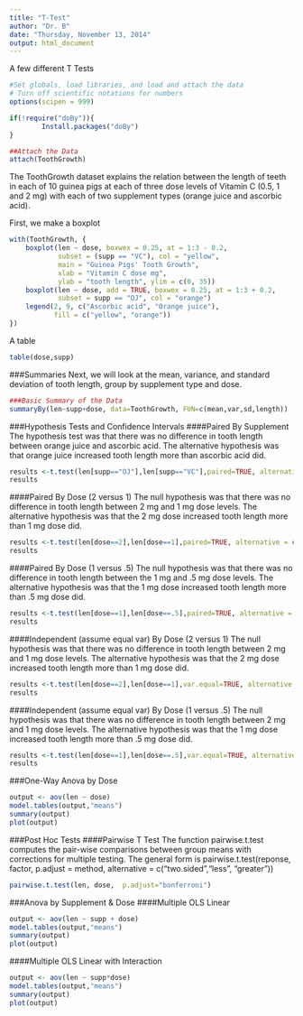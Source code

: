 ```yaml
---
title: "T-Test"
author: "Dr. B"
date: "Thursday, November 13, 2014"
output: html_document
---
```


A few different T Tests
```r
#Set globals, load libraries, and load and attach the data
# Turn off scientific notations for numbers
options(scipen = 999)  

if(!require("doBy")){
        Install.packages("doBy")
}

##Attach the Data
attach(ToothGrowth)
```

The ToothGrowth dataset explains the relation between the length of teeth in each of 10 guinea pigs at each of three dose levels of Vitamin C (0.5, 1 and 2 mg) with each of two supplement types (orange juice and ascorbic acid). 

First, we make a boxplot
```r
with(ToothGrowth, {
    boxplot(len ~ dose, boxwex = 0.25, at = 1:3 - 0.2,
            subset = (supp == "VC"), col = "yellow",
            main = "Guinea Pigs' Tooth Growth",
            xlab = "Vitamin C dose mg",
            ylab = "tooth length", ylim = c(0, 35))
    boxplot(len ~ dose, add = TRUE, boxwex = 0.25, at = 1:3 + 0.2,
            subset = supp == "OJ", col = "orange")
    legend(2, 9, c("Ascorbic acid", "Orange juice"),
           fill = c("yellow", "orange"))
})
```

A table
```r
table(dose,supp)
```
###Summaries
Next, we will look at the mean, variance, and standard deviation of tooth length, group by supplement type and dose.
```r
###Basic Summary of the Data 
summaryBy(len~supp+dose, data=ToothGrowth, FUN=c(mean,var,sd,length))
```

###Hypothesis Tests and Confidence Intervals
####Paired By Supplement
The hypothesis test was that there was no difference in tooth length between orange juice and ascorbic acid.  The alternative hypothesis was that orange juice increased tooth length more than ascorbic acid did.
```r
results <-t.test(len[supp=="OJ"],len[supp=="VC"],paired=TRUE, alternative = c("greater"))
results
```

####Paired By Dose (2 versus 1)
The null hypothesis was that there was no difference in tooth length between 2 mg and 1 mg dose levels.  The alternative hypothesis was that the 2 mg dose increased tooth length more than 1 mg dose did.
```r
results <-t.test(len[dose==2],len[dose==1],paired=TRUE, alternative = c("greater"))
results
```

####Paired By Dose (1 versus .5)
The null hypothesis was that there was no difference in tooth length between the 1 mg and .5 mg dose levels.  The alternative hypothesis was that the 1 mg dose increased tooth length more than .5 mg dose did.
```r
results <-t.test(len[dose==1],len[dose==.5],paired=TRUE, alternative = c("greater"))
results
```

####Independent (assume equal var) By Dose (2 versus 1)
The null hypothesis was that there was no difference in tooth length between 2 mg and 1 mg dose levels.  The alternative hypothesis was that the 2 mg dose increased tooth length more than 1 mg dose did.
```r
results <-t.test(len[dose==2],len[dose==1],var.equal=TRUE, alternative = c("greater"))
results
```

####Independent (assume equal var) By Dose (1 versus .5)
The null hypothesis was that there was no difference in tooth length between 2 mg and 1 mg dose levels.  The alternative hypothesis was that the 1 mg dose increased tooth length more than .5 mg dose did.
```r
results <-t.test(len[dose==1],len[dose==.5],var.equal=TRUE, alternative = c("greater"))
results
```

###One-Way Anova by Dose
```r
output <- aov(len ~ dose)
model.tables(output,"means")
summary(output)
plot(output)
```

###Post Hoc Tests
####Pairwise T Test
The function pairwise.t.test computes the pair-wise comparisons between group means with corrections for multiple testing. The general form is pairwise.t.test(reponse, factor, p.adjust = method, alternative = c("two.sided","less", "greater"))
```r
pairwise.t.test(len, dose,  p.adjust="bonferroni")
```


###Anova by Supplement & Dose
####Multiple OLS Linear
```r
output <- aov(len ~ supp + dose)
model.tables(output,"means")
summary(output)
plot(output)
```

####Multiple OLS Linear with Interaction
```r
output <- aov(len ~ supp*dose)
model.tables(output,"means")
summary(output)
plot(output)
```